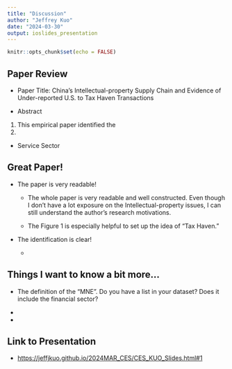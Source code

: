 ```yaml
---
title: "Discussion"
author: "Jeffrey Kuo"
date: "2024-03-30"
output: ioslides_presentation
---
```


```r
knitr::opts_chunk$set(echo = FALSE)
```

## Paper Review

- Paper Title: China's Intellectual-property Supply Chain and Evidence of Under-reported U.S. to Tax Haven Transactions

- Abstract

1. This empirical paper identified the  
2. 

- Service Sector


## Great Paper!

- The paper is very readable!

  - The whole paper is very readable and well constructed. Even though I don't have a lot exposure on the Intellectual-property issues, I can still understand the author's research motivations. 
  
  - The Figure 1 is especially helpful to set up the idea of "Tax Haven."

- The identification is clear! 

  - 
  
## Things I want to know a bit more...

- The definition of the "MNE". Do you have a list in your dataset? Does it include the financial sector?

-

-

## Link to Presentation

- [https://jeffjkuo.github.io/2024MAR_CES/CES_KUO_Slides.html#1](https://jeffjkuo.github.io/2024MAR_CES/CES_KUO_Slides.html#1)
